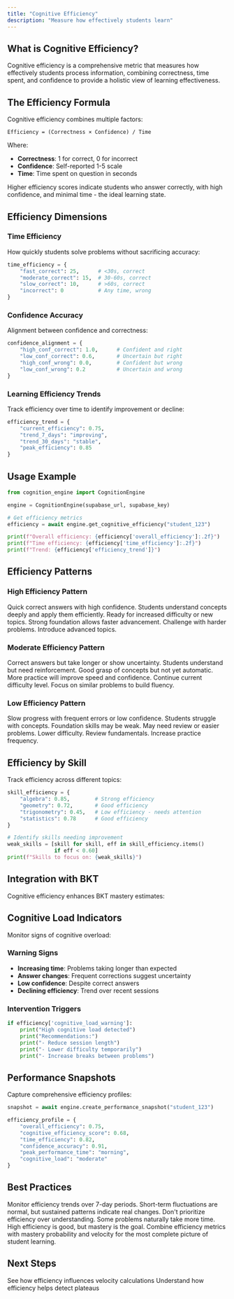 ```yaml
---
title: "Cognitive Efficiency"
description: "Measure how effectively students learn"
---
```


## What is Cognitive Efficiency?

Cognitive efficiency is a comprehensive metric that measures how effectively students process information, combining correctness, time spent, and confidence to provide a holistic view of learning effectiveness.

## The Efficiency Formula

Cognitive efficiency combines multiple factors:

```
Efficiency = (Correctness × Confidence) / Time
```

Where:
- **Correctness**: 1 for correct, 0 for incorrect
- **Confidence**: Self-reported 1-5 scale
- **Time**: Time spent on question in seconds

<Info>
Higher efficiency scores indicate students who answer correctly, with high confidence, and minimal time - the ideal learning state.
</Info>

## Efficiency Dimensions

### Time Efficiency

How quickly students solve problems without sacrificing accuracy:

```python
time_efficiency = {
    "fast_correct": 25,      # <30s, correct
    "moderate_correct": 15,  # 30-60s, correct
    "slow_correct": 10,      # >60s, correct
    "incorrect": 0           # Any time, wrong
}
```

### Confidence Accuracy

Alignment between confidence and correctness:

```python
confidence_alignment = {
    "high_conf_correct": 1.0,      # Confident and right
    "low_conf_correct": 0.6,       # Uncertain but right
    "high_conf_wrong": 0.0,        # Confident but wrong
    "low_conf_wrong": 0.2          # Uncertain and wrong
}
```

### Learning Efficiency Trends

Track efficiency over time to identify improvement or decline:

```python
efficiency_trend = {
    "current_efficiency": 0.75,
    "trend_7_days": "improving",
    "trend_30_days": "stable",
    "peak_efficiency": 0.85
}
```

## Usage Example

```python
from cognition_engine import CognitionEngine

engine = CognitionEngine(supabase_url, supabase_key)

# Get efficiency metrics
efficiency = await engine.get_cognitive_efficiency("student_123")

print(f"Overall efficiency: {efficiency['overall_efficiency']:.2f}")
print(f"Time efficiency: {efficiency['time_efficiency']:.2f}")
print(f"Trend: {efficiency['efficiency_trend']}")
```

## Efficiency Patterns

### High Efficiency Pattern

<AccordionGroup>
  <Accordion title="Characteristics">
    Quick correct answers with high confidence. Students understand concepts deeply and apply them efficiently.
  </Accordion>

  <Accordion title="Implications">
    Ready for increased difficulty or new topics. Strong foundation allows faster advancement.
  </Accordion>

  <Accordion title="Recommendations">
    Challenge with harder problems. Introduce advanced topics.
  </Accordion>
</AccordionGroup>

### Moderate Efficiency Pattern

<AccordionGroup>
  <Accordion title="Characteristics">
    Correct answers but take longer or show uncertainty. Students understand but need reinforcement.
  </Accordion>

  <Accordion title="Implications">
    Good grasp of concepts but not yet automatic. More practice will improve speed and confidence.
  </Accordion>

  <Accordion title="Recommendations">
    Continue current difficulty level. Focus on similar problems to build fluency.
  </Accordion>
</AccordionGroup>

### Low Efficiency Pattern

<AccordionGroup>
  <Accordion title="Characteristics">
    Slow progress with frequent errors or low confidence. Students struggle with concepts.
  </Accordion>

  <Accordion title="Implications">
    Foundation skills may be weak. May need review or easier problems.
  </Accordion>

  <Accordion title="Recommendations">
    Lower difficulty. Review fundamentals. Increase practice frequency.
  </Accordion>
</AccordionGroup>

## Efficiency by Skill

Track efficiency across different topics:

```python
skill_efficiency = {
    "algebra": 0.85,        # Strong efficiency
    "geometry": 0.72,       # Good efficiency
    "trigonometry": 0.45,   # Low efficiency - needs attention
    "statistics": 0.78      # Good efficiency
}

# Identify skills needing improvement
weak_skills = [skill for skill, eff in skill_efficiency.items() 
               if eff < 0.60]
print(f"Skills to focus on: {weak_skills}")
```

## Integration with BKT

Cognitive efficiency enhances BKT mastery estimates:

<ComparisonTable>
  <ComparisonRow
    feature="BKT Only"
    whatOursDoes="Mastery probability"
    whatOursShouldDo="Based on correctness"
  />
  <ComparisonRow
    feature="BKT + Efficiency"
    whatOursDoes="Weighted mastery"
    whatOursShouldDo="Correctness, time, confidence"
  />
  <ComparisonRow
    feature="Accuracy"
    whatOursDoes="Good"
    whatOursShouldDo="Better"
  />
  <ComparisonRow
    feature="Granularity"
    whatOursDoes="Know/Don't know"
    whatOursShouldDo="Fluency levels"
  />
</ComparisonTable>

## Cognitive Load Indicators

Monitor signs of cognitive overload:

### Warning Signs

- **Increasing time**: Problems taking longer than expected
- **Answer changes**: Frequent corrections suggest uncertainty
- **Low confidence**: Despite correct answers
- **Declining efficiency**: Trend over recent sessions

### Intervention Triggers

```python
if efficiency['cognitive_load_warning']:
    print("High cognitive load detected")
    print("Recommendations:")
    print("- Reduce session length")
    print("- Lower difficulty temporarily")
    print("- Increase breaks between problems")
```

## Performance Snapshots

Capture comprehensive efficiency profiles:

```python
snapshot = await engine.create_performance_snapshot("student_123")

efficiency_profile = {
    "overall_efficiency": 0.75,
    "cognitive_efficiency_score": 0.68,
    "time_efficiency": 0.82,
    "confidence_accuracy": 0.91,
    "peak_performance_time": "morning",
    "cognitive_load": "moderate"
}
```

## Best Practices

<Tip>
Monitor efficiency trends over 7-day periods. Short-term fluctuations are normal, but sustained patterns indicate real changes.
</Tip>

<Warning>
Don't prioritize efficiency over understanding. Some problems naturally take more time. High efficiency is good, but mastery is the goal.
</Warning>

<Info>
Combine efficiency metrics with mastery probability and velocity for the most complete picture of student learning.
</Info>

## Next Steps

<CardGroup cols={2}>
  <Card
    title="Learning Velocity"
    icon="gauge"
    href="/guides/velocity"
  >
    See how efficiency influences velocity calculations
  </Card>
  <Card
    title="Plateau Detection"
    icon="exclamation-triangle"
    href="/guides/plateaus"
  >
    Understand how efficiency helps detect plateaus
  </Card>
</CardGroup>

